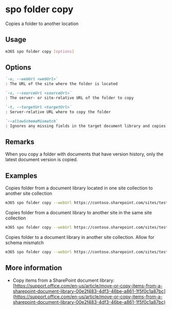 
# spo folder copy

Copies a folder to another location

## Usage

```sh
m365 spo folder copy [options]
```

## Options

```md defintion-list
`-u, --webUrl <webUrl>`
: The URL of the site where the folder is located

`-s, --sourceUrl <sourceUrl>`
: The server- or site-relative URL of the folder to copy

`-t, --targetUrl <targetUrl>`
: Server-relative URL where to copy the folder

`--allowSchemaMismatch`
: Ignores any missing fields in the target document library and copies the folder anyway
```

<Global />

## Remarks

When you copy a folder with documents that have version history, only the latest document version is copied.

## Examples

Copies folder from a document library located in one site collection to another site collection

```sh
m365 spo folder copy --webUrl https://contoso.sharepoint.com/sites/test1 --sourceUrl /Shared%20Documents/MyFolder --targetUrl /sites/test2/Shared%20Documents/
```

Copies folder from a document library to another site in the same site collection

```sh
m365 spo folder copy --webUrl https://contoso.sharepoint.com/sites/test1 --sourceUrl /Shared%20Documents/MyFolder --targetUrl /sites/test1/HRDocuments/
```

Copies folder to a document library in another site collection. Allow for schema mismatch

```sh
m365 spo folder copy --webUrl https://contoso.sharepoint.com/sites/test1 --sourceUrl /Shared%20Documents/MyFolder --targetUrl /sites/test2/Shared%20Documents/ --allowSchemaMismatch
```

## More information

- Copy items from a SharePoint document library: [https://support.office.com/en-us/article/move-or-copy-items-from-a-sharepoint-document-library-00e2f483-4df3-46be-a861-1f5f0c1a87bc](https://support.office.com/en-us/article/move-or-copy-items-from-a-sharepoint-document-library-00e2f483-4df3-46be-a861-1f5f0c1a87bc)
